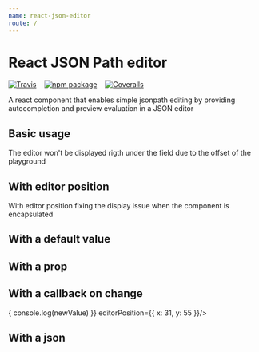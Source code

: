 ```yaml
---
name: react-json-editor
route: /
---
```



# React JSON Path editor

[![Travis][build-badge]][build] &nbsp;&nbsp;
[![npm package][npm-badge]][npm] &nbsp;&nbsp;
[![Coveralls][coveralls-badge]][coveralls]

A react component that enables simple jsonpath editing by providing autocompletion and preview evaluation in a JSON editor

<PropsTable of={JsonPathEditor} />

## Basic usage

The editor won't be displayed rigth under the field due to the offset of the playground

<Playground>
    <JsonPathEditor/>
</Playground>

## With editor position

With editor position fixing the display issue when the component is encapsulated

<Playground>
    <JsonPathEditor editorPosition={{ x: 31, y: 55 }}/>
</Playground>

## With a default value

<Playground>
    <JsonPathEditor value='$.' editorPosition={{ x: 31, y: 55 }}/>
</Playground>

## With a prop

<Playground>
    <JsonPathEditor inputProps={{style: {background: 'black', color: 'white'}}} editorPosition={{ x: 31, y: 55 }}/>
</Playground>


## With a callback on change

<Playground>
    <JsonPathEditor onChange={(newValue) => { console.log(newValue) }} editorPosition={{ x: 31, y: 55 }}/>
</Playground>

## With a json

<Playground>
    <JsonPathEditor json={{
  "data": [{
    "type": "articles",
    "id": "1",
    "attributes": {
      "title": "JSON API paints my bikeshed!",
      "body": "The shortest article. Ever.",
      "created": "2015-05-22T14:56:29.000Z",
      "updated": "2015-05-22T14:56:28.000Z"
    },
    "relationships": {
      "author": {
        "data": {"id": "42", "type": "people"}
      }
    }
  }],
  "included": [
    {
      "type": "people",
      "id": "42",
      "attributes": {
        "name": "John",
        "age": 80,
        "gender": "male"
      }
    }
  ]
}} editorPosition={{ x: 31, y: 55 }}/>
</Playground>

[build-badge]: https://img.shields.io/travis/JeanBaptisteWATENBERG/react-jsonpath-editor/master.png?style=flat-square
[build]: https://travis-ci.org/JeanBaptisteWATENBERG/react-jsonpath-editor

[npm-badge]: https://img.shields.io/npm/v/react-jsonpath-editor.png?style=flat-square
[npm]: https://www.npmjs.com/package/react-jsonpath-editor

[coveralls-badge]: https://img.shields.io/coveralls/JeanBaptisteWATENBERG/react-jsonpath-editor/master.png?style=flat-square
[coveralls]: https://coveralls.io/github/JeanBaptisteWATENBERG/react-jsonpath-editor
